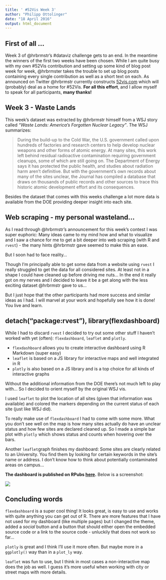 ```yaml
---
title: ' #52Vis Week 3'
author: "Philipp Ottolinger"
date: "18 April 2016"
output: html_document
---
```


## First of all ...

Week 3 of @hrbrmstr's #dataviz challenge gets to an end. In the meantime the winners of the first two weeks have been chosen. 
While I am quite busy with my own #52Vis contribution and setting up some kind of blog post week for week, @hrbrmster takes the trouble to set up blog posts containing every single contribution as well as a short text on each. As announced on Twitter @hrbrmstr currently constructs [52vis.com](www.52vis.com) which will (probably) deal as a home for #52Vis. **For all this effort**, and I allow myself to speak for all participants, **many thanks!**

## Week 3 - Waste Lands

This week's dataset was extracted by @hrbrmstr himself from a WSJ story called *"Waste Lands: America’s Forgotten Nuclear Legacy"*. The WSJ summarizes:

> During the build-up to the Cold War, the U.S. government called upon hundreds of factories and research centers to help develop nuclear weapons and other forms of atomic energy. At many sites, this work left behind residual radioactive contamination requiring government cleanups, some of which are still going on.
The Department of Energy says it has protected the public health, and studies about radiation harm aren’t definitive. But with the government's own records about many of the sites unclear, the Journal has compiled a database that draws on thousands of public records and other sources to trace this historic atomic development effort and its consequences.

Besides the dataset that comes with this weeks challenge a lot more data is available from the DOE providing deeper insight into each site.

## Web scraping - my personal wasteland...

As I read through @hrbrmstr's announcement for this week's contest I was super euphoric: Many ideas came to my mind how and what to visualize and I saw a chance for me to get a bit deeper into web scraping (with R and `rvest`) - the many hints @hrbrmstr gave seemed to make this an ease.

But I soon had to face reality...

Though I'm principally able to get some data from a website using `rvest` I really struggled to get the data for all considered sites. At least not in a shape I could have cleaned up before driving me nuts... In the end it really got on my nerves and I decided to leave it be a get along with the less exciting dataset @hrbrmstr gave to us...

But I just hope that the other participants had more success and similar ideas as I had. I will marvel at your work and hopefully see how it is done! You live and learn.

## detach("package:rvest"), library(flexdashboard)

While I had to discard `rvest` I decided to try out some other stuff I haven't worked with yet (often): `flexdashboard`, `leaflet` and `plotly`.

* `flexdashboard` allows you to create interactive dashboard using R Markdown (super easy)
* `leaflet` is based on a JS library for interactive maps and well integrated in R
* `plotly` is also based on a JS library and is a top choice for all kinds of interactive graphs

Without the additional information from the DOE there's not much left to play with... So I decided to orient myself by the original WSJ vis. 

I used `leaflet` to plot the location of all sites (given that information was available) and colored the markers depending on the current status of each site (just like WSJ did).

To really make use of `flexdashboard` I had to come with some more. What you don't see well on the map is how many sites actually do have an unclear status and how few sites are declared cleaned up. So I made a simple bar plot with `plotly` which shows status and counts when hovering over the bars.

Another `leaflet`graph finishes my dashboard: Some sites are clearly related to an University. You find them by looking for certain keywords in the site's name or address. I don't know how to think about potentially contaminated areas on campus...

**The dashboard is published on RPubs [here](www.rpubs.com).** Below is a screenshot:

![](waste_screenshot.png)

## Concluding words

`flexdashboard` is a super cool thing! It looks great, is easy to use and works with quite anything you can get out of R. There are more features that I have not used for my dashboard (like multiple pages) but I changed the theme, added a *social* button and a button that should either open the embedded source code or a link to the source code - unluckily that does not work so far...

`plotly` is great and I think I'll use it more often. But maybe more in a `ggplotly()` way than in a `plot_ly` way.

`leaflet` was fun to use, but I think in most cases a non-interactive map does the job as well. I guess it's more useful when working with city or street maps with more details.
